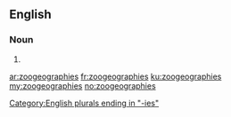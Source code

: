 {{also|zoogéographies|zoögeographies}}
==English==

===Noun===
{{head|en|noun plural form}}

# {{plural of|zoogeography|lang=en}}

[[Category:English plurals ending in "-ies"]]

[[ar:zoogeographies]]
[[fr:zoogeographies]]
[[ku:zoogeographies]]
[[my:zoogeographies]]
[[no:zoogeographies]]